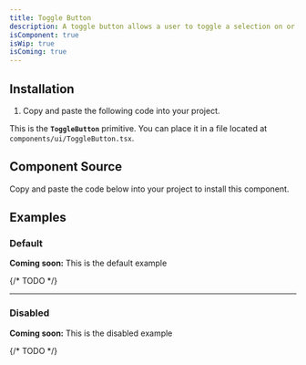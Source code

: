 ```yaml
---
title: Toggle Button
description: A toggle button allows a user to toggle a selection on or off, for example switching between two states or modes.
isComponent: true
isWip: true
isComing: true
---
```


## Installation

1. Copy and paste the following code into your project.

This is the **`ToggleButton`** primitive. You can place it in a file located at `components/ui/ToggleButton.tsx`.

## Component Source

Copy and paste the code below into your project to install this component.

<ComponentSource src="../../packages/ui/src/ToggleButton.tsx" />

## Examples

### Default

**Coming soon:** This is the default example

{/* TODO */}

---

### Disabled

**Coming soon:** This is the disabled example

{/* TODO */}
